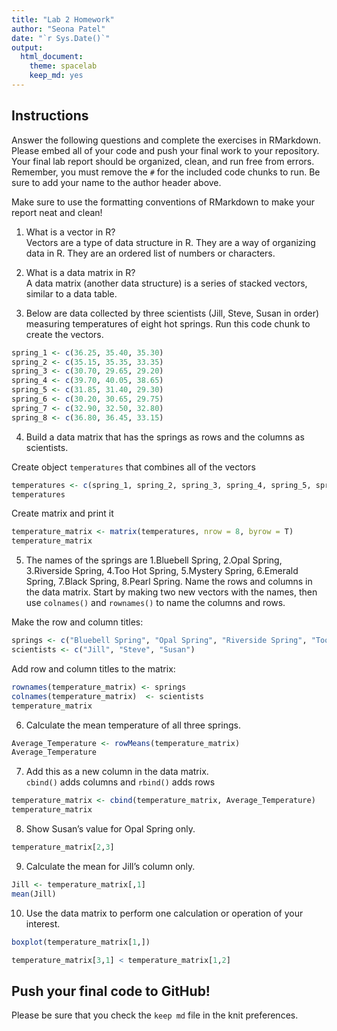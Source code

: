 ```yaml
---
title: "Lab 2 Homework"
author: "Seona Patel"
date: "`r Sys.Date()`"
output:
  html_document: 
    theme: spacelab
    keep_md: yes
---
```


## Instructions
Answer the following questions and complete the exercises in RMarkdown. Please embed all of your code and push your final work to your repository. Your final lab report should be organized, clean, and run free from errors. Remember, you must remove the `#` for the included code chunks to run. Be sure to add your name to the author header above.  

Make sure to use the formatting conventions of RMarkdown to make your report neat and clean!  

1. What is a vector in R?  
Vectors are a type of data structure in R. They are a way of organizing data in R. They are an ordered list of numbers or characters.

2. What is a data matrix in R?  
A data matrix (another data structure) is a series of stacked vectors, similar to a data table.

3. Below are data collected by three scientists (Jill, Steve, Susan in order) measuring temperatures of eight hot springs. Run this code chunk to create the vectors.  
```r
spring_1 <- c(36.25, 35.40, 35.30)
spring_2 <- c(35.15, 35.35, 33.35)
spring_3 <- c(30.70, 29.65, 29.20)
spring_4 <- c(39.70, 40.05, 38.65)
spring_5 <- c(31.85, 31.40, 29.30)
spring_6 <- c(30.20, 30.65, 29.75)
spring_7 <- c(32.90, 32.50, 32.80)
spring_8 <- c(36.80, 36.45, 33.15)
```

4. Build a data matrix that has the springs as rows and the columns as scientists. 

Create object `temperatures` that combines all of the vectors 
```r
temperatures <- c(spring_1, spring_2, spring_3, spring_4, spring_5, spring_6, spring_7, spring_8)
temperatures
```

Create matrix and print it
```r
temperature_matrix <- matrix(temperatures, nrow = 8, byrow = T)
temperature_matrix
```

5. The names of the springs are 1.Bluebell Spring, 2.Opal Spring, 3.Riverside Spring, 4.Too Hot Spring, 5.Mystery Spring, 6.Emerald Spring, 7.Black Spring, 8.Pearl Spring. Name the rows and columns in the data matrix. Start by making two new vectors with the names, then use `colnames()` and `rownames()` to name the columns and rows.

Make the row and column titles:
```r
springs <- c("Bluebell Spring", "Opal Spring", "Riverside Spring", "Too Hot Spring", "Mystery Spring", "Emerald Spring", "Black Spring", "Pearl Spring")
scientists <- c("Jill", "Steve", "Susan")
```

Add row and column titles to the matrix:
```r
rownames(temperature_matrix) <- springs
colnames(temperature_matrix)  <- scientists
temperature_matrix
```

6. Calculate the mean temperature of all three springs.

```r
Average_Temperature <- rowMeans(temperature_matrix)
Average_Temperature
```

7. Add this as a new column in the data matrix.  
`cbind()` adds columns and `rbind()` adds rows
```r
temperature_matrix <- cbind(temperature_matrix, Average_Temperature)
temperature_matrix
```

8. Show Susan's value for Opal Spring only.
```r
temperature_matrix[2,3]
```

9. Calculate the mean for Jill's column only.  
```r
Jill <- temperature_matrix[,1]
mean(Jill)
```

10. Use the data matrix to perform one calculation or operation of your interest.
```r
boxplot(temperature_matrix[1,])
``` 
```r
temperature_matrix[3,1] < temperature_matrix[1,2]
```


## Push your final code to GitHub!
Please be sure that you check the `keep md` file in the knit preferences.  
